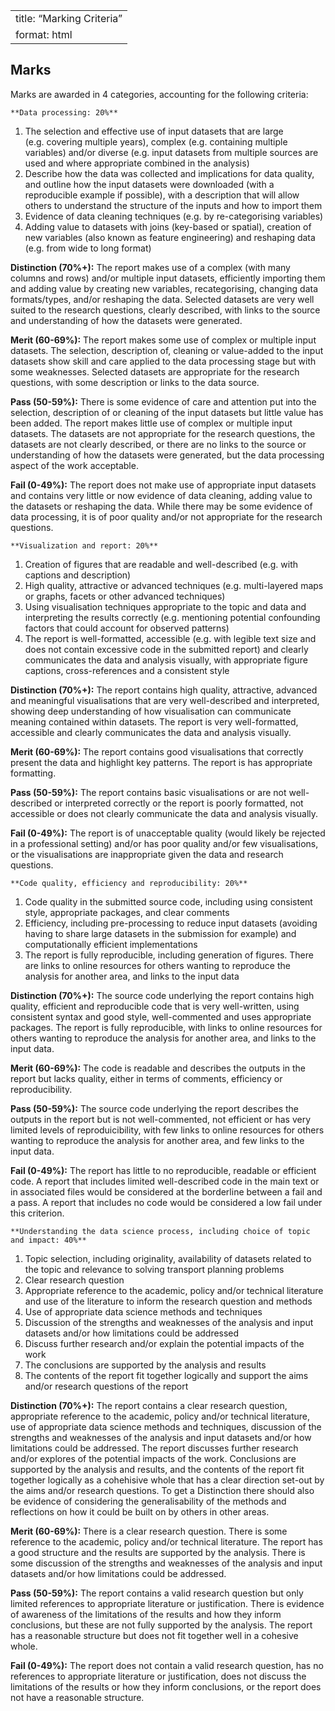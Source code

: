 
---
title: "Marking Criteria"
format: html
---

## Marks

Marks are awarded in 4 categories, accounting for the following criteria:

    **Data processing: 20%**

1. The selection and effective use of input datasets that are large (e.g. covering multiple years), complex (e.g. containing multiple variables) and/or diverse (e.g. input datasets from multiple sources are used and where appropriate combined in the analysis)
1. Describe how the data was collected and implications for data quality, and outline how the input datasets were downloaded (with a reproducible example if possible), with a description that will allow others to understand the structure of the inputs and how to import them
1. Evidence of data cleaning techniques (e.g. by re-categorising variables)
1. Adding value to datasets with joins (key-based or spatial), creation of new variables (also known as feature engineering) and reshaping data (e.g. from wide to long format)

**Distinction (70%+):** The report makes use of a complex (with many columns and rows) and/or multiple input datasets, efficiently importing them and adding value by creating new variables, recategorising, changing data formats/types, and/or reshaping the data. Selected datasets are very well suited to the research questions, clearly described, with links to the source and understanding of how the datasets were generated.

**Merit (60-69%):** The report makes some use of complex or multiple input datasets. The selection, description of, cleaning or value-added to the input datasets show skill and care applied to the data processing stage but with some weaknesses. Selected datasets are appropriate for the research questions, with some description or links to the data source.

**Pass (50-59%):** There is some evidence of care and attention put into the selection, description of or cleaning of the input datasets but little value has been added. The report makes little use of complex or multiple input datasets. The datasets are not appropriate for the research questions, the datasets are not clearly described, or there are no links to the source or understanding of how the datasets were generated, but the data processing aspect of the work acceptable.

**Fail (0-49%):** The report does not make use of appropriate input datasets and contains very little or now evidence of data cleaning, adding value to the datasets or reshaping the data. While there may be some evidence of data processing, it is of poor quality and/or not appropriate for the research questions.

    **Visualization and report: 20%**

1. Creation of figures that are readable and well-described (e.g. with captions and description)
1. High quality, attractive or advanced techniques (e.g. multi-layered maps or graphs, facets or other advanced techniques)
1. Using visualisation techniques appropriate to the topic and data and interpreting the results correctly (e.g. mentioning potential confounding factors that could account for observed patterns)
1. The report is well-formatted, accessible (e.g. with legible text size and does not contain excessive code in the submitted report) and clearly communicates the data and analysis visually, with appropriate figure captions, cross-references and a consistent style

**Distinction (70%+):** The report contains high quality, attractive, advanced and meaningful visualisations that are very well-described and interpreted, showing deep understanding of how visualisation can communicate meaning contained within datasets. The report is very well-formatted, accessible and clearly communicates the data and analysis visually.

**Merit (60-69%):** The report contains good visualisations that correctly present the data and highlight key patterns. The report is has appropriate formatting.

**Pass (50-59%):** The report contains basic visualisations or are not well-described or interpreted correctly or the report is poorly formatted, not accessible or does not clearly communicate the data and analysis visually.

**Fail (0-49%):** The report is of unacceptable quality (would likely be rejected in a professional setting) and/or has poor quality and/or few visualisations, or the visualisations are inappropriate given the data and research questions.

    **Code quality, efficiency and reproducibility: 20%**

1. Code quality in the submitted source code, including using consistent style, appropriate packages, and clear comments
1. Efficiency, including pre-processing to reduce input datasets (avoiding having to share large datasets in the submission for example) and computationally efficient implementations
1. The report is fully reproducible, including generation of figures. There are links to online resources for others wanting to reproduce the analysis for another area, and links to the input data

**Distinction (70%+):** The source code underlying the report contains high quality, efficient and reproducible code that is very well-written, using consistent syntax and good style, well-commented and uses appropriate packages. The report is fully reproducible, with links to online resources for others wanting to reproduce the analysis for another area, and links to the input data.

**Merit (60-69%):** The code is readable and describes the outputs in the report but lacks quality, either in terms of comments, efficiency or reproducibility. 

**Pass (50-59%):** The source code underlying the report describes the outputs in the report but is not well-commented, not efficient or has very limited levels of reproduicibility, with few links to online resources for others wanting to reproduce the analysis for another area, and few links to the input data.

**Fail (0-49%):** The report has little to no reproducible, readable or efficient code. A report that includes limited well-described code in the main text or in associated files would be considered at the borderline between a fail and a pass. A report that includes no code would be considered a low fail under this criterion.

    **Understanding the data science process, including choice of topic and impact: 40%**

1. Topic selection, including originality, availability of datasets related to the topic and relevance to solving transport planning problems
1. Clear research question
1. Appropriate reference to the academic, policy and/or technical literature and use of the literature to inform the research question and methods
1. Use of appropriate data science methods and techniques
1. Discussion of the strengths and weaknesses of the analysis and input datasets and/or how limitations could be addressed
1. Discuss further research and/or explain the potential impacts of the work
1. The conclusions are supported by the analysis and results
1. The contents of the report fit together logically and support the aims and/or research questions of the report

**Distinction (70%+):** The report contains a clear research question, appropriate reference to the academic, policy and/or technical literature, use of appropriate data science methods and techniques, discussion of the strengths and weaknesses of the analysis and input datasets and/or how limitations could be addressed. The report discusses further research and/or explores of the potential impacts of the work. Conclusions are supported by the analysis and results, and the contents of the report fit together logically as a cohehisive whole that has a clear direction set-out by the aims and/or research questions. To get a Distinction there should also be evidence of considering the generalisability of the methods and reflections on how it could be built on by others in other areas.

**Merit (60-69%):** There is a clear research question. There is some reference to the academic, policy and/or technical literature. The report has a good structure and the results are supported by the analysis. There is some discussion of the strengths and weaknesses of the analysis and input datasets and/or how limitations could be addressed. 

**Pass (50-59%):** The report contains a valid research question but only limited references to appropriate literature or justification. There is evidence of awareness of the limitations of the results and how they inform conclusions, but these are not fully supported by the analysis. The report has a reasonable structure but does not fit together well in a cohesive whole.

**Fail (0-49%):** The report does not contain a valid research question, has no references to appropriate literature or justification, does not discuss the limitations of the results or how they inform conclusions, or the report does not have a reasonable structure.
